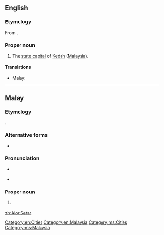 ==English==

===Etymology===
From {{etyl|ms}} {{term|Alor Setar|lang=ms}}.

===Proper noun===
{{en-proper noun}}

#The [[state capital]] of [[Kedah]] ([[Malaysia]]).

====Translations====
{{trans-top|capital of Kedah}}
* Malay: {{t|ms|Alor Setar}}
{{trans-mid}}
{{trans-bottom}}

[[Category:en:Cities]]
[[Category:en:Malaysia]]

----

==Malay==

===Etymology===
{{compound|alor|setar|lang=ms}}.

===Alternative forms===
* {{l|ms|Alor Star}}

===Pronunciation===
* {{a|Johor-Selangor}} {{IPA|/alo(r) səta(r)/|lang=ms}}
* {{a|Riau-Lingga}} {{IPA|/alʊ(r) səta(r)/|lang=ms}}

===Proper noun===
{{head|ms|proper noun|head={{l|ms|alor|Alor}} {{l|ms|Setar}}}}

# {{l|en|Alor Setar}} {{qualifier|capital of Kedah}}

[[Category:ms:Cities]]
[[Category:ms:Malaysia]]

[[zh:Alor Setar]]